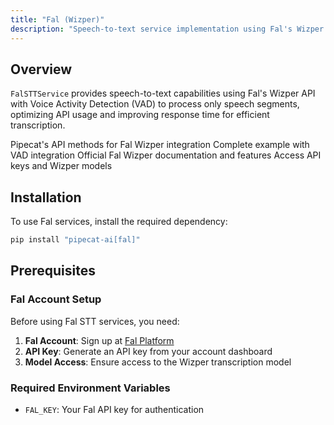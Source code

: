 ```yaml
---
title: "Fal (Wizper)"
description: "Speech-to-text service implementation using Fal's Wizper API"
---
```


## Overview

`FalSTTService` provides speech-to-text capabilities using Fal's Wizper API with Voice Activity Detection (VAD) to process only speech segments, optimizing API usage and improving response time for efficient transcription.

<CardGroup cols={2}>
  <Card
    title="Fal STT API Reference"
    icon="code"
    href="https://reference-server.pipecat.ai/en/latest/api/pipecat.services.fal.stt.html"
  >
    Pipecat's API methods for Fal Wizper integration
  </Card>
  <Card
    title="Example Implementation"
    icon="play"
    href="https://github.com/pipecat-ai/pipecat/blob/main/examples/foundational/07w-interruptible-fal.py"
  >
    Complete example with VAD integration
  </Card>
  <Card
    title="Fal Documentation"
    icon="book"
    href="https://fal.ai/models/fal-ai/wizper"
  >
    Official Fal Wizper documentation and features
  </Card>
  <Card title="Fal Platform" icon="microphone" href="https://fal.ai/">
    Access API keys and Wizper models
  </Card>
</CardGroup>

## Installation

To use Fal services, install the required dependency:

```bash
pip install "pipecat-ai[fal]"
```

## Prerequisites

### Fal Account Setup

Before using Fal STT services, you need:

1. **Fal Account**: Sign up at [Fal Platform](https://fal.ai/)
2. **API Key**: Generate an API key from your account dashboard
3. **Model Access**: Ensure access to the Wizper transcription model

### Required Environment Variables

- `FAL_KEY`: Your Fal API key for authentication
